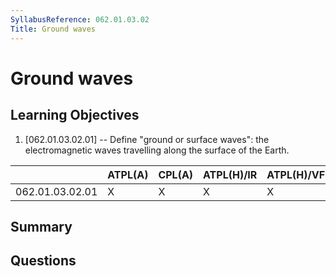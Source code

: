 ```yaml
---
SyllabusReference: 062.01.03.02
Title: Ground waves
---
```


# Ground waves

## Learning Objectives

1. [062.01.03.02.01] -- Define "ground or surface waves": the electromagnetic
   waves travelling along the surface of the Earth.

|                 | ATPL(A) | CPL(A) | ATPL(H)/IR | ATPL(H)/VFR | CPL(H) | IR  | CBIR(A) |
| --------------- | ------- | ------ | ---------- | ----------- | ------ | --- | ------- |
| 062.01.03.02.01 | X       | X      | X          | X           | X      | X   |         |

## Summary

## Questions
